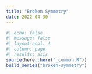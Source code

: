 ```yaml
---
title: "Broken Symmetry"
date: 2022-04-30
---
```

  
```r
#| echo: false
#| message: false
#| layout-ncol: 4
#| column: page
#| results: asis
source(here::here("_common.R"))
build_series("broken-symmetry")
```
